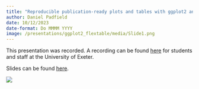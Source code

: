 ```yaml
---
title: "Reproducible publication-ready plots and tables with ggplot2 and flextable"
author: Daniel Padfield
date: 10/12/2023
date-format: Do MMMM YYYY
image: /presentations/ggplot2_flextable/media/Slide1.png
---
```


This presentation was recorded. A recording can be found [here](https://universityofexeteruk-my.sharepoint.com/:v:/g/personal/d_padfield_exeter_ac_uk/EambcAD70vRIli-YxTql64oBwq2V5_nQqwvpj6R_Wj9Y5w?e=GhKF1B&nav=eyJyZWZlcnJhbEluZm8iOnsicmVmZXJyYWxBcHAiOiJTdHJlYW1XZWJBcHAiLCJyZWZlcnJhbFZpZXciOiJTaGFyZURpYWxvZyIsInJlZmVycmFsQXBwUGxhdGZvcm0iOiJXZWIiLCJyZWZlcnJhbE1vZGUiOiJ2aWV3In19) for students and staff at the University of Exeter. 

Slides can be found [here](/presentations/ggplot2_flextable/2023_ggplot2_flextable.pdf).

![](/presentations/ggplot2_flextable/media/Slide1.png){fig-align="center"}